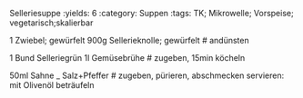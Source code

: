 Selleriesuppe
:yields: 6
:category: Suppen
:tags: TK; Mikrowelle; Vorspeise; vegetarisch;skalierbar


1 Zwiebel; gewürfelt
900g Sellerieknolle; gewürfelt
# andünsten

1 Bund Selleriegrün
1l Gemüsebrühe
# zugeben, 15min köcheln

50ml Sahne
_ Salz+Pfeffer
# zugeben, pürieren, abschmecken
  servieren: mit Olivenöl beträufeln

